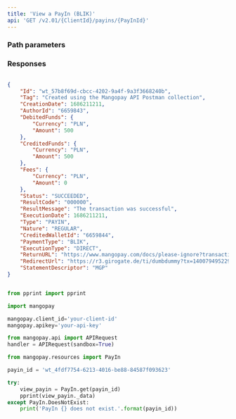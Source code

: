 ```yaml
---
title: 'View a PayIn (BLIK)'  
api: 'GET /v2.01/{ClientId}/payins/{PayInId}'  
---
```


  

### Path parameters  

<PayInId />  

### Responses  

<AccordionGroup><Accordion title="200 Succeeded">  

<IdResponse />  

<TagResponse />  

<CreationDateResponse />  

<AuthorIdResponse />  

<DebitedFunds4Response />  

<CreditedFunds4Response />  

<Fees3Response />  

<Status2Response />  

<ResultCodeResponse />  

<ResultMessageResponse />  

<ExecutionDateResponse />  

<TypeResponse />  

<NatureResponse />  

<CreditedWalletIdResponse />  

<PaymentType3Response />  

<ExecutionTypeResponse />  

<ReturnURLResponse />  

<RedirectURLResponse />  

<StatementDescriptorResponse /></Accordion></AccordionGroup>  

<ResponseExample>  

```json 200 Succeeded  

{
    "Id": "wt_57b8f69d-cbcc-4202-9a4f-9a3f3668240b",
    "Tag": "Created using the Mangopay API Postman collection",
    "CreationDate": 1686211211,
    "AuthorId": "6659843",
    "DebitedFunds": {
        "Currency": "PLN",
        "Amount": 500
    },
    "CreditedFunds": {
        "Currency": "PLN",
        "Amount": 500
    },
    "Fees": {
        "Currency": "PLN",
        "Amount": 0
    },
    "Status": "SUCCEEDED",
    "ResultCode": "000000",
    "ResultMessage": "The transaction was successful",
    "ExecutionDate": 1686211211,
    "Type": "PAYIN",
    "Nature": "REGULAR",
    "CreditedWalletId": "6659844",
    "PaymentType": "BLIK",
    "ExecutionType": "DIRECT",
    "ReturnURL": "https://www.mangopay.com/docs/please-ignore?transactionId=wt_57b8f69d-cbcc-4202-9a4f-9a3f3668240b",
    "RedirectUrl": "https://r3.girogate.de/ti/dumbdummy?tx=140079495229&rs=oHkl4WvsgwtWpMptWpqWlFa90j0EzzO9&cs=e43baf1ae4a556dfb823fd304acc408580c193e04c1a9bcb26699b4185393b05",
    "StatementDescriptor": "MGP"
}  

 ```  

</ResponseExample>  

<RequestExample>  
  
```python Python  

from pprint import pprint

import mangopay

mangopay.client_id='your-client-id'
mangopay.apikey='your-api-key'

from mangopay.api import APIRequest
handler = APIRequest(sandbox=True)

from mangopay.resources import PayIn

payin_id = 'wt_4fdf7754-6213-4016-be88-84587f093623'

try:
    view_payin = PayIn.get(payin_id)
    pprint(view_payin._data)
except PayIn.DoesNotExist:
    print('PayIn {} does not exist.'.format(payin_id))  
```  

  
</RequestExample>